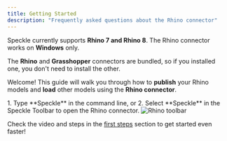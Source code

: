```yaml
---
title: Getting Started  
description: "Frequently asked questions about the Rhino connector"
---
```


<Info>Speckle currently supports **Rhino 7 and Rhino 8**. The Rhino connector works on **Windows** only.</Info>

<Tip> The **Rhino** and **Grasshopper** connectors are bundled, so if you installed one, you don't need to install the other.</Tip>

Welcome! This guide will walk you through how to **publish** your Rhino models and **load** other models using the **Rhino connector**.



<BeforeYouBegin app="Rhino" />

<Steps>
  <Step title="Open the Rhino connector">
    1. Type **Speckle** in the command line, or
    2. Select **Speckle** in the Speckle Toolbar to open the Rhino connector.
    <Frame>
    <img src="/images/connectors/rhino_toolbar.jpg" alt="Rhino toolbar" />
    </Frame>
    <DuiLogin connector="Rhino" />
  </Step>

  <DuiPublish connector="Rhino" />
  <DuiLoad connector="Rhino" />
</Steps>

<Tip> Check the video and steps in the [first steps](/get-started/quickstart.mdx) section to get started even faster!</Tip>


<ConnectorConclusion connector="Rhino" actions="publish and load" />


<LearnMore />
